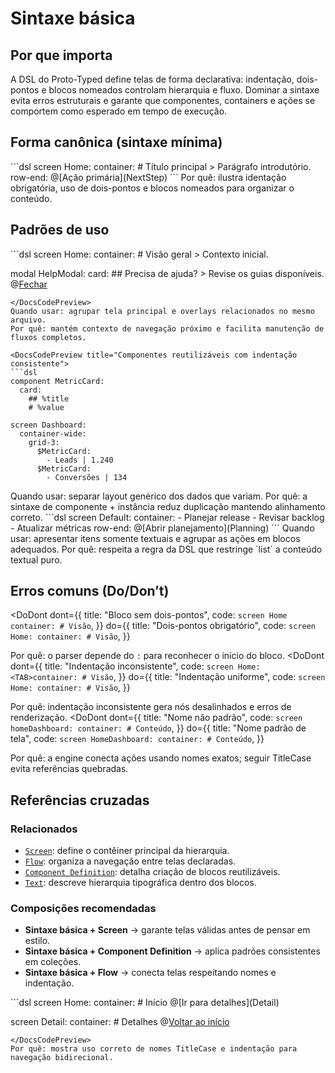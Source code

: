 # Sintaxe básica

## Por que importa
A DSL do Proto-Typed define telas de forma declarativa: indentação, dois-pontos e blocos nomeados controlam hierarquia e fluxo. Dominar a sintaxe evita erros estruturais e garante que componentes, containers e ações se comportem como esperado em tempo de execução.

## Forma canônica (sintaxe mínima)
<DocsCodePreview title="Estrutura de tela com blocos aninhados">
```dsl
screen Home:
  container:
    # Título principal
    > Parágrafo introdutório.
    row-end:
      @[Ação primária](NextStep)
```
</DocsCodePreview>
Por quê: ilustra identação obrigatória, uso de dois-pontos e blocos nomeados para organizar o conteúdo.



## Padrões de uso
<DocsCodePreview title="Declarar múltiplos blocos de topo">
```dsl
screen Home:
  container:
    # Visão geral
    > Contexto inicial.

modal HelpModal:
  card:
    ## Precisa de ajuda?
    > Revise os guias disponíveis.
    @[Fechar](close)
```
</DocsCodePreview>
Quando usar: agrupar tela principal e overlays relacionados no mesmo arquivo.
Por quê: mantém contexto de navegação próximo e facilita manutenção de fluxos completos.

<DocsCodePreview title="Componentes reutilizáveis com indentação consistente">
```dsl
component MetricCard:
  card:
    ## %title
    # %value

screen Dashboard:
  container-wide:
    grid-3:
      $MetricCard:
        - Leads | 1.240
      $MetricCard:
        - Conversões | 134
```
</DocsCodePreview>
Quando usar: separar layout genérico dos dados que variam.
Por quê: a sintaxe de componente + instância reduz duplicação mantendo alinhamento correto.

<DocsCodePreview title="Listas textuais sem ações inline">
```dsl
screen Default:
  container:
    - Planejar release
    - Revisar backlog
    - Atualizar métricas
    row-end:
      @[Abrir planejamento](Planning)
```
</DocsCodePreview>
Quando usar: apresentar itens somente textuais e agrupar as ações em blocos adequados.
Por quê: respeita a regra da DSL que restringe `list` a conteúdo textual puro.

## Erros comuns (Do/Don’t)
<DoDont
  dont={{
    title: "Bloco sem dois-pontos",
    code: `
screen Home
  container:
    # Visão
    `,
  }}
  do={{
    title: "Dois-pontos obrigatório",
    code: `
screen Home:
  container:
    # Visão
    `,
  }}
>
  Por quê: o parser depende do `:` para reconhecer o início do bloco.
</DoDont>
<DoDont
  dont={{
    title: "Indentação inconsistente",
    code: `
screen Home:
<TAB>container:
    # Visão
    `,
  }}
  do={{
    title: "Indentação uniforme",
    code: `
screen Home:
  container:
    # Visão
    `,
  }}
>
  Por quê: indentação inconsistente gera nós desalinhados e erros de renderização.
</DoDont>
<DoDont
  dont={{
    title: "Nome não padrão",
    code: `
screen homeDashboard:
  container:
    # Conteúdo
    `,
  }}
  do={{
    title: "Nome padrão de tela",
    code: `
screen HomeDashboard:
  container:
    # Conteúdo
    `,
  }}
>
  Por quê: a engine conecta ações usando nomes exatos; seguir TitleCase evita referências quebradas.
</DoDont>

## Referências cruzadas

### Relacionados
- [`Screen`](./screen): define o contêiner principal da hierarquia.
- [`Flow`](./flow): organiza a navegação entre telas declaradas.
- [`Component Definition`](./component-definition): detalha criação de blocos reutilizáveis.
- [`Text`](./text): descreve hierarquia tipográfica dentro dos blocos.

### Composições recomendadas
- **Sintaxe básica + Screen** → garante telas válidas antes de pensar em estilo.
- **Sintaxe básica + Component Definition** → aplica padrões consistentes em coleções.
- **Sintaxe básica + Flow** → conecta telas respeitando nomes e indentação.

<DocsCodePreview title="Tela com navegação correta">
```dsl
screen Home:
  container:
    # Início
    @[Ir para detalhes](Detail)

screen Detail:
  container:
    # Detalhes
    @[Voltar ao início](Home)
```
</DocsCodePreview>
Por quê: mostra uso correto de nomes TitleCase e indentação para navegação bidirecional.
